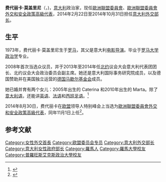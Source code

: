 {{noteTA
|T=zh-cn:费代丽卡·莫盖里尼;zh-tw:費德麗卡·墨格里尼;
|1=zh-cn:费代丽卡;zh-tw:費德麗卡;
|2=zh-cn:莫盖里尼;zh-tw:墨格里尼;
|3=zh-cn:凯瑟琳·阿什顿;zh-hk:艾嘉蓮;zh-tw:凱瑟琳·艾希頓;
}}
{{Infobox Officeholder
|name           = 费代丽卡·莫盖里尼<br>{{lang|it|Federica Mogherini}}
|image          = Federica Mogherini Official.jpg
|office         = [[歐洲學院|歐洲學院]]
|term_start     = 2019年12月1日
|term_end       = 2019年11月31日
|office         = [[歐洲聯盟委員會外交和安全政策高級代表|歐洲聯盟委員會外交和安全政策高級代表]]
|chairman      = [[让-克洛德·容克|让-克洛德·容克]]
|term_start     = 2014年11月1日
|predecessor    = [[艾嘉蓮|艾嘉蓮]]
|successor      = [[約瑟夫·博雷爾|約瑟夫·博雷爾]]
|office1        = [[意大利外交部|意大利外交部长]]
|primeminister1 = [[马泰奥·伦齐|马泰奥·伦齐]]
|term_start1    = 2014年2月21日
|term_end1      = 2014年10月31日
|predecessor1   = [[愛瑪·博尼諾|愛瑪·博尼諾]]
|successor1     = [[保罗·真蒂洛尼|保罗·真蒂洛尼]]
|birth_date     = {{birth date and age|1973|6|16|df=yes}}
|birth_place    = [[意大利|意大利]][[罗马|罗马]]
|death_date     = 
|death_place    = 
|spouse         = Matteo Rebesani
|children       = 2个女儿
|party          = [[民主黨_(義大利)|民主黨]]
|alma_mater     = [[罗马大学|罗马大学]]
}}

'''费代丽卡·莫盖里尼'''（{{lang|it|'''Federica Mogherini'''}}，{{bd|1973年|6月16日}})，[[意大利|意大利]]政治家，现任[[歐洲聯盟|歐洲聯盟]][[欧盟委员会|委員會]]{{link-en|欧盟委员会副主席|Vice-President of the European Commission|副主席}}、[[歐洲聯盟委員會外交和安全政策高級代表|歐洲聯盟委員會外交和安全政策高級代表]]，2014年2月22日至2014年10月31日担任[[意大利外交部|意大利外交部长]]。

== 生平 ==
1973年，费代丽卡·莫盖里尼生于[[罗马|罗马]]，其父是意大利[[电影导演|电影导演]]{{link-en|弗拉维奥·莫盖里尼|Flavio Mogherini}}。毕业于[[罗马大学|罗马大学]][[政治学|政治学]]专业。

2008年首次当选众议员，并于2013年至2014年任[[北约|北约]]议会大会意大利代表团团长、北约议会大会政治委员会副主席。她还是意大利国际事务研究院成员，以及德国赞助并在美国独立运营的[[德国马歇尔基金会|德国马歇尔基金会]]成员。

她已婚并育有两个女儿：2005年出生的 Caterina 和2010年出生的 Marta。除了[[意大利语|意大利语]]，还能讲[[英语|英语]]、[[法语|法语]]和[[西班牙语|西班牙语]]。<ref >{{cite web |url=http://news.163.com/14/0831/11/A4VMB6DJ00014JB5.html |language= |title=新闻人物：新当选的欧盟外交和安全政策高级代表莫盖里尼 |publisher=新华网 |date=2014-08-31 |accessdate= |archive-url=https://web.archive.org/web/20140903141416/http://news.163.com/14/0831/11/A4VMB6DJ00014JB5.html |archive-date=2014-09-03 |dead-url=yes }}</ref>

2014年8月30日，费代丽卡在[[欧盟|欧盟]]领导人特别峰会上当选为[[歐洲聯盟委員會外交和安全政策高級代表|歐洲聯盟委員會外交和安全政策高級代表]]，同年11月1日上任<ref name="bbc top eu">{{cite news | url=http://www.bbc.com/news/world-europe-28989875 | title=Italy's Mogherini and Poland's Tusk get top EU jobs | work=BBC News | date=30 August 2014 | accessdate=30 August 2014 | archive-date=2014-08-31 | archive-url=https://web.archive.org/web/20140831010253/http://www.bbc.com/news/world-europe-28989875 | dead-url=no }}</ref>。

==参考文献==
{{reflist|2}}
{{二十國集團外交部長}}
{{DEFAULTSORT:Mogherini, Federica}}
[[Category:女性外交首長|Category:女性外交首長]]
[[Category:欧盟委员会专员|Category:欧盟委员会专员]]
[[Category:意大利外交部长|Category:意大利外交部长]]
[[Category:意大利女性政府部长|Category:意大利女性政府部长]]
[[Category:羅馬人|Category:羅馬人]]
[[Category:羅馬大學校友|Category:羅馬大學校友]]
[[Category:普羅旺斯艾克斯政治大學校友|Category:普羅旺斯艾克斯政治大學校友]]